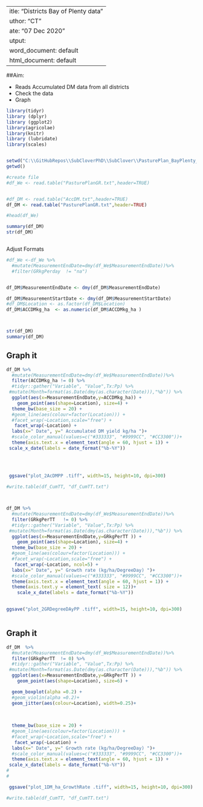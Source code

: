  ---
title: "Districts Bay of Plenty data"
author: "CT"
date: "07 Dec 2020"
output:
  word_document: default
  html_document: default
---

##Aim:

- Reads Accumulated DM data  from all districts 
- Check the data
- Graph


```r




library(tidyr)
library (dplyr)
library (ggplot2)
library(agricolae)
library(knitr)
library (lubridate)
library(scales)



```


```r

setwd("C:\\GitHubRepos\\SubCloverPhD\\SubClover\\PasturePlan_BayPlenty_")
getwd()

#create file
#df_We <- read.table("PasturePlanGR.txt",header=TRUE)


#df_DM <- read.table("AccDM.txt",header=TRUE)
df_DM <- read.table("PasturePlanGR.txt",header=TRUE)

#head(df_We)

summary(df_DM)
str(df_DM)



```


Adjust Formats

```r
#df_We <-df_We %>%
  #mutate(MeasurementEndDate=dmy(df_We$MeasurementEndDate))%>%
  #filter(GRkgPerday  != "na")


df_DM$MeasurementEndDate <- dmy(df_DM$MeasurementEndDate)

df_DM$MeasurementStartDate <- dmy(df_DM$MeasurementStartDate)
#df_DM$Location <- as.factor(df_DM$Location)
df_DM$ACCDMkg_ha  <- as.numeric(df_DM$ACCDMkg_ha )



str(df_DM)
summary(df_DM)

```



## Graph it 

```r

df_DM %>%
  #mutate(MeasurementEndDate=dmy(df_We$MeasurementEndDate))%>%
  filter(ACCDMkg_ha != 0) %>%
  #tidyr::gather("Variable", "Value",Tx:Pp) %>%
 #mutate(Month=format(as.Date(dmy(as.character(Date))),"%b")) %>%
  ggplot(aes(x=MeasurementEndDate,y=ACCDMkg_ha)) +
    geom_point(aes(shape=Location), size=4) +
  theme_bw(base_size = 20) +
  #geom_line(aes(colour=factor(Location))) +
  #facet_wrap(~Location,scale="free") +
   facet_wrap(~Location) +
  labs(x=" Date", y=" Accumulated DM yield kg/ha ")+
  #scale_color_manual(values=c("#333333", "#9999CC", "#CC3300"))+
  theme(axis.text.x = element_text(angle = 60, hjust = 1)) +
 scale_x_date(labels = date_format("%b-%Y"))
  
  
  


```



```r

 ggsave("plot_2AcDMPP .tiff", width=15, height=10, dpi=300)

#write.table(df_CumTT, "df_CumTT.txt")




```



```r


df_DM %>%
  #mutate(MeasurementEndDate=dmy(df_We$MeasurementEndDate))%>%
  filter(GRkgPerTT   != 0) %>%
  #tidyr::gather("Variable", "Value",Tx:Pp) %>%
 #mutate(Month=format(as.Date(dmy(as.character(Date))),"%b")) %>%
  ggplot(aes(x=MeasurementEndDate,y=GRkgPerTT )) +
    geom_point(aes(shape=Location), size=4) +
  theme_bw(base_size = 20) +
  #geom_line(aes(colour=factor(Location))) +
  #facet_wrap(~Location,scale="free") +
   facet_wrap(~Location, ncol=5) +
  labs(x=" Date", y=" Growth rate (kg/ha/DegreeDay) ")+
  #scale_color_manual(values=c("#333333", "#9999CC", "#CC3300"))+
  theme(axis.text.x = element_text(angle = 60, hjust = 1)) +
  theme(axis.text.y = element_text( size = 12))+
    scale_x_date(labels = date_format("%b-%Y"))
  

ggsave("plot_2GRDegreeDAyPP .tiff", width=15, height=10, dpi=300)



```





## Graph it 

```r

df_DM  %>%
  #mutate(MeasurementEndDate=dmy(df_We$MeasurementEndDate))%>%
  filter(GRkgPerTT  != 0) %>%
  #tidyr::gather("Variable", "Value",Tx:Pp) %>%
 #mutate(Month=format(as.Date(dmy(as.character(Date))),"%b")) %>%
  ggplot(aes(x=MeasurementEndDate,y=GRkgPerTT )) +
    geom_point(aes(shape=Location), size=6) +

  geom_boxplot(alpha =0.2) +
  #geom_violin(alpha =0.2)+
  geom_jitter(aes(colour=Location), width=0.25)+
  
  
  
  theme_bw(base_size = 20) +
  #geom_line(aes(colour=factor(Location))) +
  #facet_wrap(~Location,scale="free") +
   facet_wrap(~Location) +
  labs(x=" Date", y=" Growth rate (kg/ha/DegreeDay) ")+
  #scale_color_manual(values=c("#333333", "#9999CC", "#CC3300"))+
  theme(axis.text.x = element_text(angle = 60, hjust = 1)) +
 scale_x_date(labels = date_format("%b-%Y"))
#   
#   


```




```r

 ggsave("plot_1DM_ha_GrowthRate .tiff", width=15, height=10, dpi=300)

#write.table(df_CumTT, "df_CumTT.txt")

```


